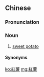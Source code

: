 {{also|红薯}}
==Chinese==
{{zh-forms|s=红薯|t2=紅藷}}

===Pronunciation===
{{zh-pron
|m=hóngshǔ
|c=hung4 syu4
|j=hung1 su2
|x=hong2 xy5
|cat=n
}}

===Noun===
{{zh-noun}}

# [[sweet potato]]

====Synonyms====
{{zh-dial|番薯}}

{{zh-cat|Vegetables}}

[[ko:紅薯]]
[[mg:紅薯]]